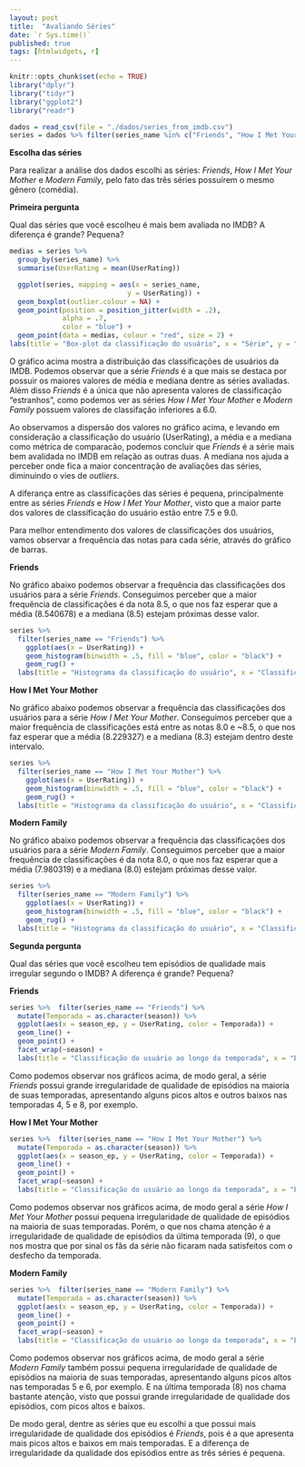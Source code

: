 ```yaml
---
layout: post
title:  "Avaliando Séries"
date: `r Sys.time()`
published: true
tags: [htmlwidgets, r]
---
```


```r
knitr::opts_chunk$set(echo = TRUE)
library("dplyr")
library("tidyr")
library("ggplot2")
library("readr")

dados = read_csv(file = "./dados/series_from_imdb.csv")
series = dados %>% filter(series_name %in% c("Friends", "How I Met Your Mother", "Modern Family"))
```

**Escolha das séries**

Para realizar a análise dos dados escolhi as séries: *Friends*, *How I Met Your Mother* e *Modern Family*, pelo fato das três séries possuírem o mesmo gênero (comédia).

**Primeira pergunta**

Qual das séries que você escolheu é mais bem avaliada no IMDB? A diferença é grande? Pequena? 

```r
medias = series %>% 
  group_by(series_name) %>% 
  summarise(UserRating = mean(UserRating))

  ggplot(series, mapping = aes(x = series_name, 
                             y = UserRating)) +
  geom_boxplot(outlier.colour = NA) +
  geom_point(position = position_jitter(width = .2), 
             alpha = .7, 
             color = "blue") +
  geom_point(data = medias, colour = "red", size = 2) +
labs(title = "Box-plot da classificação do usuário", x = "Série", y = "Classificação do usuário")

```

O gráfico acima mostra a distribuição das classificações de usuários da IMDB. Podemos observar que a série *Friends* é a que mais se destaca por possuir os maiores valores de média e mediana dentre as séries avaliadas. Além disso *Friends* é a única que não apresenta valores de classificação "estranhos", como podemos ver as séries *How I Met Your Mother* e *Modern Family* possuem valores de classifação inferiores a 6.0.

Ao observamos a dispersão  dos valores no gráfico acima, e levando em consideração a classificação do usuário (UserRating), a média e a mediana como métrica de comparacão, podemos concluir que *Friends* é a série mais bem avalidada no IMDB em relação as outras duas. A mediana nos ajuda a perceber onde fica a maior concentração de avaliações das séries, diminuindo o vies de *outliers*. 

A diferança entre as classificações das séries é pequena, principalmente entre as séries *Friends* e *How I Met Your Mother*, visto que a maior parte dos valores de classificação do usuário estão entre 7.5 e 9.0. 

Para melhor entendimento dos valores de classificações dos usuários, vamos observar a frequência das notas para cada série, através do gráfico de barras. 

**Friends**

No gráfico abaixo podemos observar a frequência das classificações dos usuários para a série *Friends*. Conseguimos perceber que a maior frequência de classificações é da nota 8.5, o que nos faz esperar que a média (8.540678) e a mediana (8.5) estejam próximas desse valor.   

```r
series %>%
  filter(series_name == "Friends") %>%
    ggplot(aes(x = UserRating)) + 
    geom_histogram(binwidth = .5, fill = "blue", color = "black") + 
    geom_rug() +
  labs(title = "Histograma da classificação do usuário", x = "Classificação do usuário", y = "Frequência")
```

**How I Met Your Mother** 

No gráfico abaixo podemos observar a frequência das classificações dos usuários para a série *How I Met Your Mother*. Conseguimos perceber que a maior frequência de classificações está entre as notas 8.0 e ~8.5, o que nos faz esperar que a média (8.229327) e a mediana (8.3) estejam dentro deste intervalo.   

```r
series %>%
  filter(series_name == "How I Met Your Mother") %>%
    ggplot(aes(x = UserRating)) + 
    geom_histogram(binwidth = .5, fill = "blue", color = "black") + 
    geom_rug() +
  labs(title = "Histograma da classificação do usuário", x = "Classificação do usuário", y = "Frequência")
```

**Modern Family**

No gráfico abaixo podemos observar a frequência das classificações dos usuários para a série *Modern Family*. Conseguimos perceber que a maior frequência de classificações é da nota 8.0, o que nos faz esperar que a média (7.980319) e a mediana (8.0) estejam próximas desse valor. 

```r
series %>%
  filter(series_name == "Modern Family") %>%
    ggplot(aes(x = UserRating)) + 
    geom_histogram(binwidth = .5, fill = "blue", color = "black") + 
    geom_rug() +
  labs(title = "Histograma da classificação do usuário", x = "Classificação do usuário", y = "Frequência")
```

**Segunda pergunta** 

Qual das séries que você escolheu tem episódios de qualidade mais irregular segundo o IMDB? A diferença é grande? Pequena?

**Friends**

```r
series %>%  filter(series_name == "Friends") %>% 
  mutate(Temporada = as.character(season)) %>% 
  ggplot(aes(x = season_ep, y = UserRating, color = Temporada)) + 
  geom_line() + 
  geom_point() +
  facet_wrap(~season) +
  labs(title = "Classificação do usuário ao longo da temporada", x = "Episódio", y = "Classificação do usuário")
```

Como podemos observar nos gráficos acima, de modo geral, a série *Friends* possui grande irregularidade de qualidade de episódios na maioria de suas temporadas, apresentando alguns picos altos e outros baixos nas temporadas 4, 5 e 8, por exemplo.

**How I Met Your Mother**

```r
series %>%  filter(series_name == "How I Met Your Mother") %>% 
  mutate(Temporada = as.character(season)) %>% 
  ggplot(aes(x = season_ep, y = UserRating, color = Temporada)) + 
  geom_line() + 
  geom_point() +
  facet_wrap(~season) +
  labs(title = "Classificação do usuário ao longo da temporada", x = "Episódio", y = "Classificação do usuário")
```

Como podemos observar nos gráficos acima, de modo geral a série *How I Met Your Mother* possui pequena irregularidade de qualidade de episódios na maioria de suas temporadas. Porém, o que nos chama atenção é a irregularidade de qualidade de episódios da última temporada (9), o que nos mostra que por sinal os fãs da série não ficaram nada satisfeitos com o desfecho da temporada. 


**Modern Family**

```r
series %>%  filter(series_name == "Modern Family") %>% 
  mutate(Temporada = as.character(season)) %>% 
  ggplot(aes(x = season_ep, y = UserRating, color = Temporada)) + 
  geom_line() + 
  geom_point() +
  facet_wrap(~season) +
  labs(title = "Classificação do usuário ao longo da temporada", x = "Episódio", y = "Classificação do usuário")
```

Como podemos observar nos gráficos acima, de modo geral a série *Modern Family* também possui pequena irregularidade de qualidade de episódios na maioria de suas temporadas, apresentando alguns picos altos nas temporadas 5 e 6, por exemplo. E na última temporada (8) nos chama bastante atenção, visto que possui grande irregularidade de qualidade dos episódios, com picos altos e baixos. 

De modo geral, dentre as séries que eu escolhi a que possui mais irregularidade de qualidade dos episódios é *Friends*, pois é a que apresenta mais picos altos e baixos em mais temporadas. E a diferença de irregularidade da qualidade dos episódios entre as três séries é pequena.



